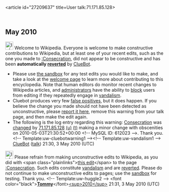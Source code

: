 <article id="27209637" title=User talk:71.171.85.128>
	<talkpage id="27209637" title="User talk:71.171.85.128">


== May 2010 ==
[[Image:Information.svg|left|25px]] Welcome to Wikipedia. Everyone is welcome to make constructive contributions to Wikipedia, but at least one of your recent edits, such as the one you made to [[:Consecration]], did not appear to be constructive and has been '''automatically [[Help:Reverting|reverted]]''' by [[User:ClueBot|ClueBot]]. 
* Please use [[Wikipedia:Sandbox|the sandbox]] for any test edits you would like to make, and take a look at the [[Wikipedia:Introduction|welcome page]] to learn more about contributing to this encyclopedia. Note that human editors do monitor recent changes to Wikipedia articles, and [[WP:ADMINS|administrators]] have the ability to [[WP:BLOCK|block]] users from editing if they repeatedly engage in [[WP:vandalism|vandalism]].
* Cluebot produces very few [[false positives]], but it does happen. If you believe the change you made should not have been detected as unconstructive, please [[User:ClueBot/FalsePositives|report it here]], remove this warning from your talk page, and then make the edit again. 
* The following is the log entry regarding this warning: [[Consecration]] was [http://en.wikipedia.org/w/index.php?title=Consecration&amp;diff=359929884&amp;oldid=359529511 changed] by [[Special:Contributions/71.171.85.128|71.171.85.128]] [[User:71.171.85.128|(u)]] [[User talk:71.171.85.128|(t)]] making a minor change with obscenities on 2010-05-03T21:30:52+00:00 &lt;!-- MySQL ID: 612023 --&gt;. Thank you. &lt;!-- Template:uw-cluebotwarning1 --&gt;&lt;!-- Template:uw-vandalism1 --&gt; [[User:ClueBot|ClueBot]] ([[User talk:ClueBot|talk]]) 21:30, 3 May 2010 (UTC)

[[Image:Information.svg|25px]] Please refrain from making unconstructive edits to Wikipedia, as you did with &lt;span class=&quot;plainlinks&quot;&gt;[http://en.wikipedia.org/wiki/Consecration?diff=359930083 this edit]&lt;/span&gt; to the page [[:Consecration]]. Such edits constitute [[Wikipedia:Vandalism|vandalism]] and are [[Help:Reverting|reverted]]. Please do not continue to make unconstructive edits to pages; use the [[Wikipedia:Sandbox|sandbox]] for testing. Thank you. &lt;!-- Template:uw-huggle2 --&gt; &lt;font color=&quot;black&quot;&gt;'''[[User:Tommy2010|Tommy]]'''&lt;/font&gt;[[User talk:Tommy2010|&lt;sup&gt;2010&lt;/sup&gt;]] 21:31, 3 May 2010 (UTC)
	</talkpage>
</article>